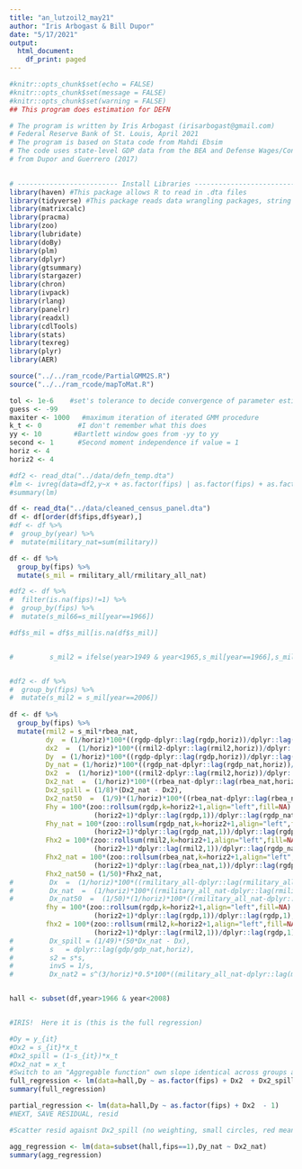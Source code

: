 ```yaml
---
title: "an_lutzoil2_may21"
author: "Iris Arbogast & Bill Dupor"
date: "5/17/2021"
output:
  html_document:
    df_print: paged
---
```


```r
#knitr::opts_chunk$set(echo = FALSE)
#knitr::opts_chunk$set(message = FALSE)
#knitr::opts_chunk$set(warning = FALSE)
## This program does estimation for DEFN

# The program is written by Iris Arbogast (irisarbogast@gmail.com) 
# Federal Reserve Bank of St. Louis, April 2021
# The program is based on Stata code from Mahdi Ebsim
# The code uses state-level GDP data from the BEA and Defense Wages/Contracts 
# from Dupor and Guerrero (2017)
 

# ------------------------- Install Libraries ----------------------------------
library(haven) #This package allows R to read in .dta files
library(tidyverse) #This package reads data wrangling packages, string parsing, graphing
library(matrixcalc)
library(pracma)
library(zoo)
library(lubridate)
library(doBy)
library(plm)
library(dplyr)
library(gtsummary)
library(stargazer)
library(chron)
library(ivpack)
library(rlang)
library(panelr)
library(readxl)
library(cdlTools)
library(stats)
library(texreg)
library(plyr)
library(AER)

source("../../ram_rcode/PartialGMM2S.R")
source("../../ram_rcode/mapToMat.R")

tol <- 1e-6    #set's tolerance to decide convergence of parameter estimate
guess <- -99  
maxiter <- 1000   #maximum iteration of iterated GMM procedure
k_t <- 0         #I don't remember what this does
yy <- 10        #Bartlett window goes from -yy to yy
second <- 1      #Second moment independence if value = 1
horiz <- 4
horiz2 <- 4

#df2 <- read_dta("../data/defn_temp.dta")
#lm <- ivreg(data=df2,y~x + as.factor(fips) | as.factor(fips) + as.factor(fips)*z_nat)
#summary(lm)

df <- read_dta("../data/cleaned_census_panel.dta")
df <- df[order(df$fips,df$year),]
#df <- df %>%
#  group_by(year) %>%
#  mutate(military_nat=sum(military))

df <- df %>%
  group_by(fips) %>%
  mutate(s_mil = rmilitary_all/rmilitary_all_nat)

#df2 <- df %>%
#  filter(is.na(fips)!=1) %>%
#  group_by(fips) %>%
#  mutate(s_mil66=s_mil[year==1966])

#df$s_mil = df$s_mil[is.na(df$s_mil)]


#         s_mil2 = ifelse(year>1949 & year<1965,s_mil[year==1966],s_mil))


#df2 <- df %>%
#  group_by(fips) %>%
#  mutate(s_mil2 = s_mil[year==2006])
         
df <- df %>%
  group_by(fips) %>%
  mutate(rmil2 = s_mil*rbea_nat,
         dy  = (1/horiz)*100*((rgdp-dplyr::lag(rgdp,horiz))/dplyr::lag(rgdp,horiz)),
         dx2  =  (1/horiz)*100*((rmil2-dplyr::lag(rmil2,horiz))/dplyr::lag(rgdp,horiz)),
         Dy  = (1/horiz)*100*((rgdp-dplyr::lag(rgdp,horiz))/dplyr::lag(rgdp_nat,horiz)),
         Dy_nat = (1/horiz)*100*((rgdp_nat-dplyr::lag(rgdp_nat,horiz))/dplyr::lag(rgdp_nat,horiz)),
         Dx2  =  (1/horiz)*100*((rmil2-dplyr::lag(rmil2,horiz))/dplyr::lag(rgdp_nat,horiz)),
         Dx2_nat  =  (1/horiz)*100*((rbea_nat-dplyr::lag(rbea_nat,horiz))/dplyr::lag(rgdp_nat,horiz)),
         Dx2_spill = (1/8)*(Dx2_nat - Dx2),
         Dx2_nat50  =  (1/9)*(1/horiz)*100*((rbea_nat-dplyr::lag(rbea_nat,horiz))/dplyr::lag(rgdp_nat,horiz)),
         Fhy = 100*(zoo::rollsum(rgdp,k=horiz2+1,align="left",fill=NA) -
                     (horiz2+1)*dplyr::lag(rgdp,1))/dplyr::lag(rgdp_nat,1),
         Fhy_nat = 100*(zoo::rollsum(rgdp_nat,k=horiz2+1,align="left",fill=NA) -
                     (horiz2+1)*dplyr::lag(rgdp_nat,1))/dplyr::lag(rgdp_nat,1),
         Fhx2 = 100*(zoo::rollsum(rmil2,k=horiz2+1,align="left",fill=NA) -
                     (horiz2+1)*dplyr::lag(rmil2,1))/dplyr::lag(rgdp_nat,1),
         Fhx2_nat = 100*(zoo::rollsum(rbea_nat,k=horiz2+1,align="left",fill=NA) -
                     (horiz2+1)*dplyr::lag(rbea_nat,1))/dplyr::lag(rgdp_nat,1),
         Fhx2_nat50 = (1/50)*Fhx2_nat,
#         Dx  =  (1/horiz)*100*((rmilitary_all-dplyr::lag(rmilitary_all,horiz))/dplyr::lag(rgdp_nat,horiz)),
#         Dx_nat  =  (1/horiz)*100*((rmilitary_all_nat-dplyr::lag(rmilitary_all_nat,horiz))/dplyr::lag(rgdp_nat,horiz)),
#         Dx_nat50  =  (1/50)*(1/horiz)*100*((rmilitary_all_nat-dplyr::lag(rmilitary_all_nat,horiz))/dplyr::lag(rgdp_nat,horiz)),
         fhy = 100*(zoo::rollsum(rgdp,k=horiz2+1,align="left",fill=NA) -
                     (horiz2+1)*dplyr::lag(rgdp,1))/dplyr::lag(rgdp,1),
         fhx2 = 100*(zoo::rollsum(rmil2,k=horiz2+1,align="left",fill=NA) -
                     (horiz2+1)*dplyr::lag(rmil2,1))/dplyr::lag(rgdp,1))
#         Dx_spill = (1/49)*(50*Dx_nat - Dx),
#         s   = dplyr::lag(gdp/gdp_nat,horiz),
#         s2 = s*s,
#         invS = 1/s,
#         Dx_nat2 = s^(3/horiz)*0.5*100*((military_all_nat-dplyr::lag(military_all_nat,horiz))/dplyr::lag(gdp_nat,horiz)))


hall <- subset(df,year>1966 & year<2008)


#IRIS!  Here it is (this is the full regression)

#Dy = y_{it}
#Dx2 = s_{it}*x_t
#Dx2_spill = (1-s_{it})*x_t
#Dx2_nat = x_t
#Switch to an "Aggregable function" own slope identical across groups and aggregte slopes state specific
full_regression <- lm(data=hall,Dy ~ as.factor(fips) + Dx2  + Dx2_spill - 1)
summary(full_regression)

partial_regression <- lm(data=hall,Dy ~ as.factor(fips) + Dx2  - 1)
#NEXT, SAVE RESIDUAL, resid

#Scatter resid agaisnt Dx2_spill (no weighting, small circles, red means low x, green means high x)

```


```r

agg_regression <- lm(data=subset(hall,fips==1),Dy_nat ~ Dx2_nat)
summary(agg_regression)


```
